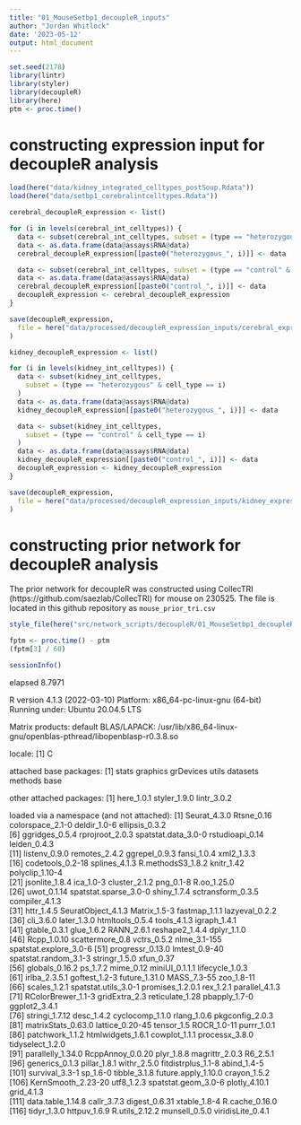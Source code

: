 ```yaml
---
title: "01_MouseSetbp1_decoupleR_inputs"
author: "Jordan Whitlock"
date: '2023-05-12'
output: html_document
---
```


```r
set.seed(2178)
library(lintr)
library(styler)
library(decoupleR)
library(here)
ptm <- proc.time()
```

# constructing expression input for decoupleR analysis
```r
load(here("data/kidney_integrated_celltypes_postSoup.Rdata"))
load(here("data/setbp1_cerebralintcelltypes.Rdata"))
```

```r
cerebral_decoupleR_expression <- list()

for (i in levels(cerebral_int_celltypes)) {
  data <- subset(cerebral_int_celltypes, subset = (type == "heterozygous" & cell_type == i))
  data <- as.data.frame(data@assays$RNA@data)
  cerebral_decoupleR_expression[[paste0("heterozygous_", i)]] <- data

  data <- subset(cerebral_int_celltypes, subset = (type == "control" & cell_type == i))
  data <- as.data.frame(data@assays$RNA@data)
  cerebral_decoupleR_expression[[paste0("control_", i)]] <- data
  decoupleR_expression <- cerebral_decoupleR_expression
}

save(decoupleR_expression,
  file = here("data/processed/decoupleR_expression_inputs/cerebral_expression.Rdata")
)
```

```r
kidney_decoupleR_expression <- list()

for (i in levels(kidney_int_celltypes)) {
  data <- subset(kidney_int_celltypes,
    subset = (type == "heterozygous" & cell_type == i)
  )
  data <- as.data.frame(data@assays$RNA@data)
  kidney_decoupleR_expression[[paste0("heterozygous_", i)]] <- data

  data <- subset(kidney_int_celltypes,
    subset = (type == "control" & cell_type == i)
  )
  data <- as.data.frame(data@assays$RNA@data)
  kidney_decoupleR_expression[[paste0("control_", i)]] <- data
  decoupleR_expression <- kidney_decoupleR_expression
}

save(decoupleR_expression,
  file = here("data/processed/decoupleR_expression_inputs/kidney_expression.Rdata")
)
```

# constructing prior network for decoupleR analysis

The prior network for decoupleR was constructed using CollecTRI (https://github.com/saezlab/CollecTRI) for mouse on 230525. The file is located in this github repository as `mouse_prior_tri.csv`


```r
style_file(here("src/network_scripts/decoupleR/01_MouseSetbp1_decoupleR_inputs.Rmd"))

fptm <- proc.time() - ptm
(fptm[3] / 60)

sessionInfo()
```
elapsed 
 8.7971 
 
 R version 4.1.3 (2022-03-10)
Platform: x86_64-pc-linux-gnu (64-bit)
Running under: Ubuntu 20.04.5 LTS

Matrix products: default
BLAS/LAPACK: /usr/lib/x86_64-linux-gnu/openblas-pthread/libopenblasp-r0.3.8.so

locale:
[1] C

attached base packages:
[1] stats     graphics  grDevices utils     datasets  methods   base     

other attached packages:
[1] here_1.0.1   styler_1.9.0 lintr_3.0.2 

loaded via a namespace (and not attached):
  [1] Seurat_4.3.0           Rtsne_0.16             colorspace_2.1-0       deldir_1.0-6           ellipsis_0.3.2        
  [6] ggridges_0.5.4         rprojroot_2.0.3        spatstat.data_3.0-0    rstudioapi_0.14        leiden_0.4.3          
 [11] listenv_0.9.0          remotes_2.4.2          ggrepel_0.9.3          fansi_1.0.4            xml2_1.3.3            
 [16] codetools_0.2-18       splines_4.1.3          R.methodsS3_1.8.2      knitr_1.42             polyclip_1.10-4       
 [21] jsonlite_1.8.4         ica_1.0-3              cluster_2.1.2          png_0.1-8              R.oo_1.25.0           
 [26] uwot_0.1.14            spatstat.sparse_3.0-0  shiny_1.7.4            sctransform_0.3.5      compiler_4.1.3        
 [31] httr_1.4.5             SeuratObject_4.1.3     Matrix_1.5-3           fastmap_1.1.1          lazyeval_0.2.2        
 [36] cli_3.6.0              later_1.3.0            htmltools_0.5.4        tools_4.1.3            igraph_1.4.1          
 [41] gtable_0.3.1           glue_1.6.2             RANN_2.6.1             reshape2_1.4.4         dplyr_1.1.0           
 [46] Rcpp_1.0.10            scattermore_0.8        vctrs_0.5.2            nlme_3.1-155           spatstat.explore_3.0-6
 [51] progressr_0.13.0       lmtest_0.9-40          spatstat.random_3.1-3  stringr_1.5.0          xfun_0.37             
 [56] globals_0.16.2         ps_1.7.2               mime_0.12              miniUI_0.1.1.1         lifecycle_1.0.3       
 [61] irlba_2.3.5.1          goftest_1.2-3          future_1.31.0          MASS_7.3-55            zoo_1.8-11            
 [66] scales_1.2.1           spatstat.utils_3.0-1   promises_1.2.0.1       rex_1.2.1              parallel_4.1.3        
 [71] RColorBrewer_1.1-3     gridExtra_2.3          reticulate_1.28        pbapply_1.7-0          ggplot2_3.4.1         
 [76] stringi_1.7.12         desc_1.4.2             cyclocomp_1.1.0        rlang_1.0.6            pkgconfig_2.0.3       
 [81] matrixStats_0.63.0     lattice_0.20-45        tensor_1.5             ROCR_1.0-11            purrr_1.0.1           
 [86] patchwork_1.1.2        htmlwidgets_1.6.1      cowplot_1.1.1          processx_3.8.0         tidyselect_1.2.0      
 [91] parallelly_1.34.0      RcppAnnoy_0.0.20       plyr_1.8.8             magrittr_2.0.3         R6_2.5.1              
 [96] generics_0.1.3         pillar_1.8.1           withr_2.5.0            fitdistrplus_1.1-8     abind_1.4-5           
[101] survival_3.3-1         sp_1.6-0               tibble_3.1.8           future.apply_1.10.0    crayon_1.5.2          
[106] KernSmooth_2.23-20     utf8_1.2.3             spatstat.geom_3.0-6    plotly_4.10.1          grid_4.1.3            
[111] data.table_1.14.8      callr_3.7.3            digest_0.6.31          xtable_1.8-4           R.cache_0.16.0        
[116] tidyr_1.3.0            httpuv_1.6.9           R.utils_2.12.2         munsell_0.5.0          viridisLite_0.4.1  
